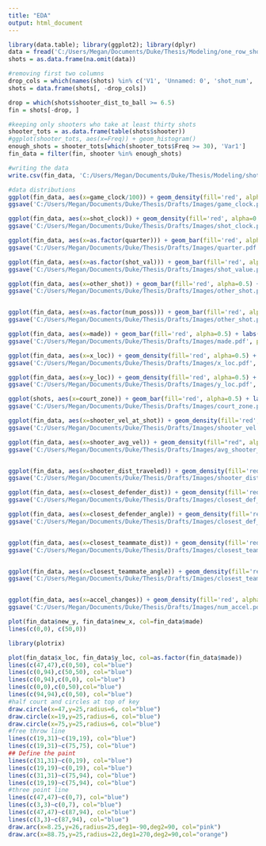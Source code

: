 ---
title: "EDA"
output: html_document
---


```{r}
library(data.table); library(ggplot2); library(dplyr)
data = fread('C:/Users/Megan/Documents/Duke/Thesis/Modeling/one_row_shots.csv')
shots = as.data.frame(na.omit(data))

#removing first two columns
drop_cols = which(names(shots) %in% c('V1', 'Unnamed: 0', 'shot_num', 'catch_and_release', 'catch_and_shoot'))
shots = data.frame(shots[, -drop_cols])

drop = which(shots$shooter_dist_to_ball >= 6.5)
fin = shots[-drop, ]

#keeping only shooters who take at least thirty shots
shooter_tots = as.data.frame(table(shots$shooter))
#ggplot(shooter_tots, aes(x=Freq)) + geom_histogram()
enough_shots = shooter_tots[which(shooter_tots$Freq >= 30), 'Var1']
fin_data = filter(fin, shooter %in% enough_shots)

#writing the data
write.csv(fin_data, 'C:/Users/Megan/Documents/Duke/Thesis/Modeling/shot_model_data.csv')
```


```{r}
#data distributions
ggplot(fin_data, aes(x=game_clock/100)) + geom_density(fill='red', alpha=0.5) + labs(x="Game Clock (seconds)", y="Density") + theme(plot.title = element_text( color="#666666", face="bold", size=12, hjust=0.5)) + theme(axis.title = element_text(color="#666666", face="bold"))
ggsave('C:/Users/Megan/Documents/Duke/Thesis/Drafts/Images/game_clock.pdf', plot=last_plot())

ggplot(fin_data, aes(x=shot_clock)) + geom_density(fill='red', alpha=0.5) + labs(x="Shot Clock (seconds)", y="Density") + theme(plot.title = element_text( color="#666666", face="bold", size=12, hjust=0.5)) + theme(axis.title = element_text(color="#666666", face="bold"))
ggsave('C:/Users/Megan/Documents/Duke/Thesis/Drafts/Images/shot_clock.pdf', plot=last_plot())

ggplot(fin_data, aes(x=as.factor(quarter))) + geom_bar(fill='red', alpha=0.5) + labs(x="Quarter", y="Count") + theme(plot.title = element_text( color="#666666", face="bold", size=12, hjust=0.5)) + theme(axis.title = element_text(color="#666666", face="bold"))
ggsave('C:/Users/Megan/Documents/Duke/Thesis/Drafts/Images/quarter.pdf', plot=last_plot())

ggplot(fin_data, aes(x=as.factor(shot_val))) + geom_bar(fill='red', alpha=0.5) + labs(x="Shot Value", y="Count") + theme(plot.title = element_text( color="#666666", face="bold", size=12, hjust=0.5)) + theme(axis.title = element_text(color="#666666", face="bold"))
ggsave('C:/Users/Megan/Documents/Duke/Thesis/Drafts/Images/shot_value.pdf', plot=last_plot())

ggplot(fin_data, aes(x=other_shot)) + geom_bar(fill='red', alpha=0.5) + labs(x="Other Shot", y="Count") + theme(plot.title = element_text( color="#666666", face="bold", size=12, hjust=0.5)) + theme(axis.title = element_text(color="#666666", face="bold"))
ggsave('C:/Users/Megan/Documents/Duke/Thesis/Drafts/Images/other_shot.pdf', plot=last_plot())


ggplot(fin_data, aes(x=as.factor(num_poss))) + geom_bar(fill='red', alpha=0.5) + labs(x="Number of Posessions", y="Count") + theme(plot.title = element_text( color="#666666", face="bold", size=12, hjust=0.5)) + theme(axis.title = element_text(color="#666666", face="bold"))
ggsave('C:/Users/Megan/Documents/Duke/Thesis/Drafts/Images/other_shot.pdf', plot=last_plot())

ggplot(fin_data, aes(x=made)) + geom_bar(fill='red', alpha=0.5) + labs(x="Shot Made", y="Count") + theme(plot.title = element_text( color="#666666", face="bold", size=12, hjust=0.5)) + theme(axis.title = element_text(color="#666666", face="bold"))
ggsave('C:/Users/Megan/Documents/Duke/Thesis/Drafts/Images/made.pdf', plot=last_plot())

ggplot(fin_data, aes(x=x_loc)) + geom_density(fill='red', alpha=0.5) + labs(x="X Location", y="Density") + theme(plot.title = element_text( color="#666666", face="bold", size=12, hjust=0.5)) + theme(axis.title = element_text(color="#666666", face="bold"))
ggsave('C:/Users/Megan/Documents/Duke/Thesis/Drafts/Images/x_loc.pdf', plot=last_plot())

ggplot(fin_data, aes(x=y_loc)) + geom_density(fill='red', alpha=0.5) + labs(x="Y Location", y="Density") + theme(plot.title = element_text( color="#666666", face="bold", size=12, hjust=0.5)) + theme(axis.title = element_text(color="#666666", face="bold"))
ggsave('C:/Users/Megan/Documents/Duke/Thesis/Drafts/Images/y_loc.pdf', plot=last_plot())

ggplot(shots, aes(x=court_zone)) + geom_bar(fill='red', alpha=0.5) + labs(x="Court Zone", y="Count") + theme(plot.title = element_text( color="#666666", face="bold", size=12, hjust=0.5)) + theme(axis.title = element_text(color="#666666", face="bold"))
ggsave('C:/Users/Megan/Documents/Duke/Thesis/Drafts/Images/court_zone.pdf', plot=last_plot())

ggplot(fin_data, aes(x=shooter_vel_at_shot)) + geom_density(fill='red', alpha=0.5) + labs(x="Shooter Velocity (ft/s)", y="Density") + theme(plot.title = element_text( color="#666666", face="bold", size=12, hjust=0.5)) + theme(axis.title = element_text(color="#666666", face="bold"))
ggsave('C:/Users/Megan/Documents/Duke/Thesis/Drafts/Images/shooter_vel.pdf', plot=last_plot())

ggplot(fin_data, aes(x=shooter_avg_vel)) + geom_density(fill="red", alpha=0.5) + labs(x="Average Shooter Velocity (ft/s)", y="Density") + theme(plot.title = element_text( color="#666666", face="bold", size=12, hjust=0.5)) + theme(axis.title = element_text(color="#666666", face="bold"))
ggsave('C:/Users/Megan/Documents/Duke/Thesis/Drafts/Images/avg_shooter_vel.pdf', plot=last_plot())


ggplot(fin_data, aes(x=shooter_dist_traveled)) + geom_density(fill='red', alpha=0.5) + labs(x="Shooter Distance Traveled", y="Density") + theme(plot.title = element_text( color="#666666", face="bold", size=12, hjust=0.5)) + theme(axis.title = element_text(color="#666666", face="bold"))
ggsave('C:/Users/Megan/Documents/Duke/Thesis/Drafts/Images/shooter_dist_traveled.pdf', plot=last_plot())

ggplot(fin_data, aes(x=closest_defender_dist)) + geom_density(fill='red', alpha=0.5) + labs(x="Closest Defender Distance", y="Density") + theme(plot.title = element_text( color="#666666", face="bold", size=12, hjust=0.5)) + theme(axis.title = element_text(color="#666666", face="bold"))
ggsave('C:/Users/Megan/Documents/Duke/Thesis/Drafts/Images/closest_def_dist.pdf', plot=last_plot())

ggplot(fin_data, aes(x=closest_defender_angle)) + geom_density(fill='red', alpha=0.5) + labs(x="Closest Defender Angle", y="Density") + theme(plot.title = element_text( color="#666666", face="bold", size=12, hjust=0.5)) + theme(axis.title = element_text(color="#666666", face="bold"))
ggsave('C:/Users/Megan/Documents/Duke/Thesis/Drafts/Images/closest_def_angle.pdf', plot=last_plot())


ggplot(fin_data, aes(x=closest_teammate_dist)) + geom_density(fill='red', alpha=0.5) + labs(x="Closest Teammate Distance", y="Density") + theme(plot.title = element_text( color="#666666", face="bold", size=12, hjust=0.5)) + theme(axis.title = element_text(color="#666666", face="bold"))
ggsave('C:/Users/Megan/Documents/Duke/Thesis/Drafts/Images/closest_team_dist.pdf', plot=last_plot())


ggplot(fin_data, aes(x=closest_teammate_angle)) + geom_density(fill='red', alpha=0.5) + labs(x="Closest Teammate Angle", y="Density") + theme(plot.title = element_text( color="#666666", face="bold", size=12, hjust=0.5)) + theme(axis.title = element_text(color="#666666", face="bold"))
ggsave('C:/Users/Megan/Documents/Duke/Thesis/Drafts/Images/closest_team_ang.pdf', plot=last_plot())


ggplot(fin_data, aes(x=accel_changes)) + geom_density(fill='red', alpha=0.5) + labs(x="Closest Teammate Angle", y="Density") + theme(plot.title = element_text( color="#666666", face="bold", size=12, hjust=0.5)) + theme(axis.title = element_text(color="#666666", face="bold"))
ggsave('C:/Users/Megan/Documents/Duke/Thesis/Drafts/Images/num_accel.pdf', plot=last_plot())
```

```{r}
plot(fin_data$new_y, fin_data$new_x, col=fin_data$made)
lines(c(0,0), c(50,0))

```


```{r}
library(plotrix)

plot(fin_data$x_loc, fin_data$y_loc, col=as.factor(fin_data$made))
lines(c(47,47),c(0,50), col="blue")
lines(c(0,94),c(50,50), col="blue")
lines(c(0,94),c(0,0), col="blue")
lines(c(0,0),c(0,50),col="blue")
lines(c(94,94),c(0,50), col="blue")
#half court and circles at top of key
draw.circle(x=47,y=25,radius=6, col="blue")
draw.circle(x=19,y=25,radius=6, col="blue")
draw.circle(x=75,y=25,radius=6, col="blue")
#free throw line
lines(c(19,31)~c(19,19), col="blue")
lines(c(19,31)~c(75,75), col="blue")
## Define the paint
lines(c(31,31)~c(0,19), col="blue")
lines(c(19,19)~c(0,19), col="blue")
lines(c(31,31)~c(75,94), col="blue")
lines(c(19,19)~c(75,94), col="blue")
#three point line
lines(c(47,47)~c(0,7), col="blue")
lines(c(3,3)~c(0,7), col="blue")
lines(c(47,47)~c(87,94), col="blue")
lines(c(3,3)~c(87,94), col="blue")
draw.arc(x=8.25,y=26,radius=25,deg1=-90,deg2=90, col="pink")
draw.arc(x=88.75,y=25,radius=22,deg1=270,deg2=90,col="orange")

```

